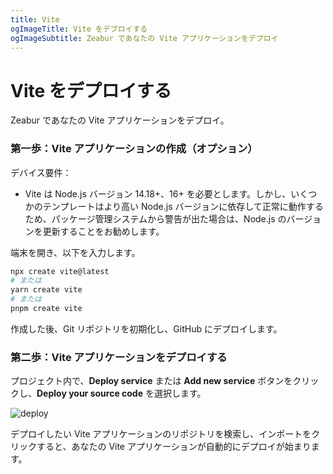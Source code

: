 ```yaml
---
title: Vite
ogImageTitle: Vite をデプロイする
ogImageSubtitle: Zeabur であなたの Vite アプリケーションをデプロイ
---
```


# Vite をデプロイする

Zeabur であなたの Vite アプリケーションをデプロイ。

### 第一歩：Vite アプリケーションの作成（オプション）

デバイス要件：
- Vite は Node.js バージョン 14.18+、16+ を必要とします。しかし、いくつかのテンプレートはより高い Node.js バージョンに依存して正常に動作するため、パッケージ管理システムから警告が出た場合は、Node.js のバージョンを更新することをお勧めします。

端末を開き、以下を入力します。
```bash
npx create vite@latest
# または
yarn create vite
# または
pnpm create vite
```

作成した後、Git リポジトリを初期化し、GitHub にデプロイします。

### 第二歩：Vite アプリケーションをデプロイする

プロジェクト内で、**Deploy service** または **Add new service** ボタンをクリックし、**Deploy your source code** を選択します。

![deploy](/deploy/common/select-service.en-US.png)

デプロイしたい Vite アプリケーションのリポジトリを検索し、インポートをクリックすると、あなたの Vite アプリケーションが自動的にデプロイが始まります。
